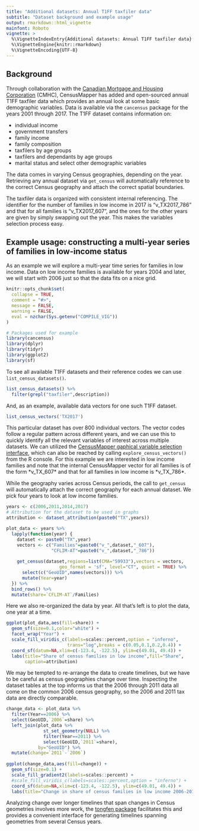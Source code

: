 ```yaml
---
title: "Additional datasets: Annual T1FF taxfiler data"
subtitle: "Dataset background and example usage"
output: rmarkdown::html_vignette
mainfont: Roboto
vignette: >
  %\VignetteIndexEntry{Additional datasets: Annual T1FF taxfiler data}
  %\VignetteEngine{knitr::rmarkdown}
  %\VignetteEncoding{UTF-8}
---
```


## Background

Through collaboration with the [Canadian Mortgage and Housing Corporation](https://www.cmhc-schl.gc.ca/) (CMHC), CensusMapper has added and open-sourced annual T1FF taxfiler data which provides an annual look at some basic demographic variables. Data is available via the `cancensus` package for the years 2001 through 2017. The T1FF dataset contains information on: 

* individual income
* government transfers
* family income
* family composition
* taxfilers by age groups
* taxfilers and dependants by age groups
* marital status and select other demographic variables

The data comes in varying Census geographies, depending on the year. Retrieving any annual dataset via `get_census` will automatically reference to the correct Census geography and attach the correct spatial boundaries.

The taxfiler data is organized with consistent internal referencing. The identifier for the number of families in low income in 2017 is "v_TX2017_786" and that for all families is "v_TX2017_607", and the ones for the other years are given by simply swapping out the year. This makes the variables selection process easy. 

## Example usage: constructing a multi-year series of families in low-income status

As an example we will explore a multi-year time series for families in low income. Data on low income families is available for years 2004 and later, we will start with 2006 just so that the data fits on a nice grid.

```r
knitr::opts_chunk$set(
  collapse = TRUE,
  comment = "#>",
  message = FALSE,
  warning = FALSE,
  eval = nzchar(Sys.getenv("COMPILE_VIG"))
)
```

```r
# Packages used for example
library(cancensus)
library(dplyr)
library(tidyr)
library(ggplot2)
library(sf)
```

To see all available T1FF datasets and their reference codes we can use `list_census_datasets()`.

```r
list_census_datasets() %>% 
  filter(grepl("taxfiler",description))
```
And, as an example, available data vectors for one such T1FF dataset.
```r
list_census_vectors('TX2017')
```
This particular dataset has over 800 individual vectors. The vector codes follow a regular pattern across different years, and we can use this to quickly identify all the relevant variables of interest across multiple datasets. We can utilized the [CensusMapper gaphical variable selection interface](https://censusmapper.ca/api/CA16#api_variable), which can also be reached by calling `explore_census_vectors()` from the R console. For this example we are interested in low income families and note that the internal CensusMapper vector for all families is of the form *v_TX<year>_607* and that for all families in low income is *v_TX<year>_786*.

While the geography varies across Census periods, the call to `get_census` will automatically attach the correct geography for each annual dataset. We pick four years to look at low income families.

```r
years <- c(2006,2011,2014,2017)
# Attribution for the dataset to be used in graphs
attribution <- dataset_attribution(paste0("TX",years))

plot_data <- years %>%
  lapply(function(year) {
    dataset <- paste0("TX",year)
    vectors <- c("Families"=paste0("v_",dataset,"_607"),
                 "CFLIM-AT"=paste0("v_",dataset,"_786"))
    
    get_census(dataset,regions=list(CMA="59933"),vectors = vectors,
                    geo_format = 'sf', level="CT", quiet = TRUE) %>%
      select(c("GeoUID",names(vectors))) %>%
      mutate(Year=year)
  }) %>%
  bind_rows() %>%
  mutate(share=`CFLIM-AT`/Families)
```

Here we also re-organized the data by year. All that's left is to plot the data, one year at a time.

```r
ggplot(plot_data,aes(fill=share)) +
  geom_sf(size=0.1,color="white") +
  facet_wrap("Year") +
  scale_fill_viridis_c(labels=scales::percent,option = "inferno",
                       trans="log",breaks = c(0.05,0.1,0.2,0.4)) +
  coord_sf(datum=NA,xlim=c(-123.4, -122.5), ylim=c(49.01, 49.4)) +
  labs(title="Share of census families in low income",fill="Share",
       caption=attribution)
```

We may be tempted to re-arrange the data to create timelines, but we have to be careful as census geographies change over time. Inspecting the dataset tables at the top informs us that the 2006 through 2011 data all come on the common 2006 census geography, so the 2006 and 2011 tax data are directly comparable.

```r
change_data <- plot_data %>% 
  filter(Year==2006) %>% 
  select(GeoUID,`2006`=share) %>%
  left_join(plot_data %>%
              st_set_geometry(NULL) %>%
              filter(Year==2011) %>% 
              select(GeoUID,`2011`=share),
            by="GeoUID") %>%
  mutate(change=`2011`-`2006`)
  
ggplot(change_data,aes(fill=change)) +
  geom_sf(size=0.1) +
  scale_fill_gradient2(labels=scales::percent) +
  #scale_fill_viridis_c(labels=scales::percent,option = "inferno") +
  coord_sf(datum=NA,xlim=c(-123.4, -122.5), ylim=c(49.01, 49.4)) +
  labs(title="Change in share of census families in low income 2006-2011",fill="Percentage\npoint change",caption=dataset_attribution(paste0("TX",c(2006,2011))))
```

Analyzing change over longer timelines that span changes in Census geometries involves more work, the [tongfen package](https://mountainmath.github.io/tongfen/index.html) facilitates this and provides a convenient interface for generating timelines spanning geometries from several Census years.

